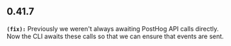 ## 0.41.7
**`(fix):`** Previously we weren't always awaiting PostHog API calls directly. Now the CLI
awaits these calls so that we can ensure that events are sent.


